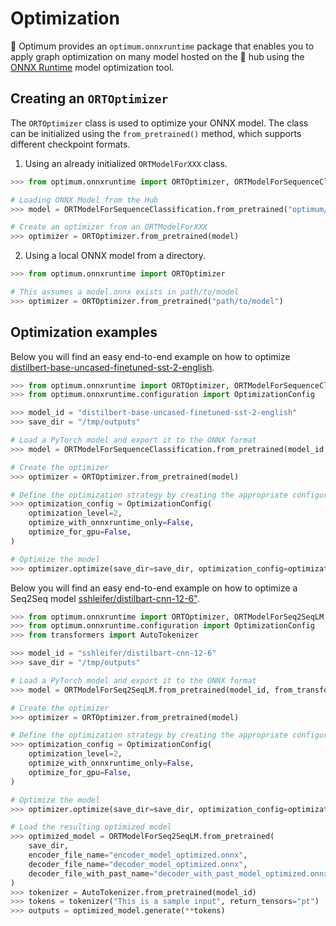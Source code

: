 <!--Copyright 2022 The HuggingFace Team. All rights reserved.

Licensed under the Apache License, Version 2.0 (the "License"); you may not use this file except in compliance with
the License. You may obtain a copy of the License at

http://www.apache.org/licenses/LICENSE-2.0

Unless required by applicable law or agreed to in writing, software distributed under the License is distributed on
an "AS IS" BASIS, WITHOUT WARRANTIES OR CONDITIONS OF ANY KIND, either express or implied. See the License for the
specific language governing permissions and limitations under the License.
-->

# Optimization

🤗 Optimum provides an `optimum.onnxruntime` package that enables you to apply graph optimization on many model hosted on the 🤗 hub using the [ONNX Runtime](https://github.com/microsoft/onnxruntime/tree/master/onnxruntime/python/tools/transformers) model optimization tool.


## Creating an `ORTOptimizer`

The `ORTOptimizer` class is used to optimize your ONNX model. The class can be initialized using the `from_pretrained()` method, which supports different checkpoint formats.

1. Using an already initialized `ORTModelForXXX` class.

```python
>>> from optimum.onnxruntime import ORTOptimizer, ORTModelForSequenceClassification

# Loading ONNX Model from the Hub
>>> model = ORTModelForSequenceClassification.from_pretrained("optimum/distilbert-base-uncased-finetuned-sst-2-english")

# Create an optimizer from an ORTModelForXXX
>>> optimizer = ORTOptimizer.from_pretrained(model)
```

2. Using a local ONNX model from a directory.

```python
>>> from optimum.onnxruntime import ORTOptimizer

# This assumes a model.onnx exists in path/to/model
>>> optimizer = ORTOptimizer.from_pretrained("path/to/model")
```


## Optimization examples

Below you will find an easy end-to-end example on how to optimize [distilbert-base-uncased-finetuned-sst-2-english](https://huggingface.co/distilbert-base-uncased-finetuned-sst-2-english).

```python
>>> from optimum.onnxruntime import ORTOptimizer, ORTModelForSequenceClassification
>>> from optimum.onnxruntime.configuration import OptimizationConfig

>>> model_id = "distilbert-base-uncased-finetuned-sst-2-english"
>>> save_dir = "/tmp/outputs"

# Load a PyTorch model and export it to the ONNX format
>>> model = ORTModelForSequenceClassification.from_pretrained(model_id, from_transformers=True)

# Create the optimizer
>>> optimizer = ORTOptimizer.from_pretrained(model)

# Define the optimization strategy by creating the appropriate configuration
>>> optimization_config = OptimizationConfig(
    optimization_level=2,
    optimize_with_onnxruntime_only=False,
    optimize_for_gpu=False,
)

# Optimize the model
>>> optimizer.optimize(save_dir=save_dir, optimization_config=optimization_config)
```


Below you will find an easy end-to-end example on how to optimize a Seq2Seq model [sshleifer/distilbart-cnn-12-6"](https://huggingface.co/sshleifer/distilbart-cnn-12-6).

```python
>>> from optimum.onnxruntime import ORTOptimizer, ORTModelForSeq2SeqLM
>>> from optimum.onnxruntime.configuration import OptimizationConfig
>>> from transformers import AutoTokenizer

>>> model_id = "sshleifer/distilbart-cnn-12-6"
>>> save_dir = "/tmp/outputs"

# Load a PyTorch model and export it to the ONNX format
>>> model = ORTModelForSeq2SeqLM.from_pretrained(model_id, from_transformers=True)

# Create the optimizer
>>> optimizer = ORTOptimizer.from_pretrained(model)

# Define the optimization strategy by creating the appropriate configuration
>>> optimization_config = OptimizationConfig(
    optimization_level=2,
    optimize_with_onnxruntime_only=False,
    optimize_for_gpu=False,
)

# Optimize the model
>>> optimizer.optimize(save_dir=save_dir, optimization_config=optimization_config)

# Load the resulting optimized model
>>> optimized_model = ORTModelForSeq2SeqLM.from_pretrained(
    save_dir,
    encoder_file_name="encoder_model_optimized.onnx",
    decoder_file_name="decoder_model_optimized.onnx",
    decoder_file_with_past_name="decoder_with_past_model_optimized.onnx",
)
>>> tokenizer = AutoTokenizer.from_pretrained(model_id)
>>> tokens = tokenizer("This is a sample input", return_tensors="pt")
>>> outputs = optimized_model.generate(**tokens)
```

